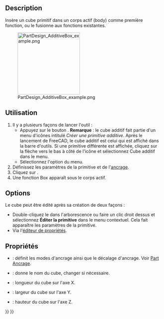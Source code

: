 <languages/>

{{Docnav/fr
|[[PartDesign_AdditiveHelix/fr|Hélice additive]]
|[[PartDesign_AdditiveCylinder/fr|Cylindre additif]]
|[[PartDesign_Workbench/fr|Atelier PartDesign]]
|IconL=PartDesign_AdditiveHelix.svg
|IconR=PartDesign_AdditiveCylinder.svg
|IconC=Workbench_PartDesign.svg
}}

{{GuiCommand/fr
|Name=PartDesign AdditiveBox
|Name/fr=PartDesign Cube additif
|MenuLocation=PartDesign → Créer une primitive additive → Cube additif
|Workbenches=[[PartDesign_Workbench/fr|PartDesign]]
|Version=0.17
|SeeAlso=[[PartDesign_CompPrimitiveAdditive/fr|PartDesign Primitives additives]], [[PartDesign_SubtractiveBox/fr|PartDesign Primitives Cube soustractif]]
}}

==Description==

Insère un cube primitif dans un corps actif (body) comme première fonction, ou le fusionne aux fonctions existantes.

[[File:PartDesign_AdditiveBox_example.png|200px]]

<span id="Usage"></span>
==Utilisation==

# Il y a plusieurs façons de lancer l'outil :
#* Appuyez sur le bouton {{Button|[[File:PartDesign_AdditiveBox.svg|16px]] [[PartDesign_AdditiveBox/fr|Cube additif]]}}. '''Remarque''' : le cube additif fait partie d'un menu d'icônes intitulé ''Créer une primitive additive''. Après le lancement de FreeCAD, le cube additif est celui qui est affiché dans la barre d'outils. Si une primitive différente est affichée, cliquez sur la flèche vers le bas à côté de l'icône et sélectionnez Cube additif dans le menu.
#* Sélectionnez l'option {{MenuCommand|PartDesign → Créer une primitive additive → [[Image:PartDesign_AdditiveBox.svg|16px]] Cube additif}} du menu.
# Définissez les paramètres de la primitive et de l'[[Part_EditAttachment/fr|ancrage]].
# Cliquez sur {{Button|OK}}.
# Une fonction Box apparaît sous le corps actif.

<span id="Options"></span>
== Options ==

Le cube peut être édité après sa création de deux façons :
* Double-cliquez le dans l'arborescence ou faire un clic droit dessus et sélectionnez '''Éditer la primitive''' dans le menu contextuel. Cela fait apparaître les paramètres de la primitive. 
* Via l'[[Property_editor/fr|éditeur de propriétés]].

<span id="Properties"></span>
==Propriétés==

* {{PropertyData|Attachment}} : définit les modes d'ancrage ainsi que le décalage d'ancrage. Voir [[Part_EditAttachment/fr|Part Ancrage]].
* {{PropertyData|Label}} : donne le nom du cube, changer si nécessaire.
* {{PropertyData|Length}} : longueur du cube sur l'axe X.
* {{PropertyData|Width}} : largeur du cube sur l'axe Y.
* {{PropertyData|Height}} : hauteur du cube sur l'axe Z.


{{Docnav/fr
|[[PartDesign_AdditiveHelix/fr|Hélice additive]]
|[[PartDesign_AdditiveCylinder/fr|Cylindre additif]]
|[[PartDesign_Workbench/fr|Atelier PartDesign]]
|IconL=PartDesign_AdditiveHelix.svg
|IconR=PartDesign_AdditiveCylinder.svg
|IconC=Workbench_PartDesign.svg
}}

{{PartDesign_Tools_navi{{#translation:}}}}
{{Userdocnavi{{#translation:}}}}